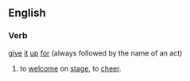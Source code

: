 ==English==
===Verb===
[[give]] [[it]] [[up]] [[for]] (always followed by the name of an act)
#{{UK}} to [[welcome]] on [[stage]], to [[cheer]].